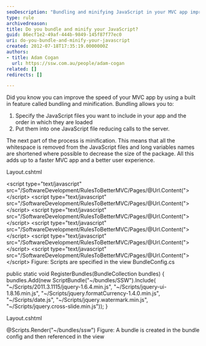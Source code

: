 ```yaml
---
seoDescription: "Bundling and minifying JavaScript in your MVC app improves performance by reducing server calls."
type: rule
archivedreason:
title: Do you bundle and minify your JavaScript?
guid: 86ecf1e2-49af-444b-9849-145f87f77ec0
uri: do-you-bundle-and-minify-your-javascript
created: 2012-07-18T17:35:19.0000000Z
authors:
- title: Adam Cogan
  url: https://ssw.com.au/people/adam-cogan
related: []
redirects: []

---
```


Did you know you can improve the speed of your MVC app by using a built in feature called bundling and minification.
Bundling allows you to:

1. Specify the JavaScript files you want to include in your app and the order in which they are loaded
2. Put them into one JavaScript file reducing calls to the server.

The next part of the process is minification. This means that all the whitespace is removed from the JavaScript files and long variables names are shortened where possible to decrease the size of the package.
All this adds up to a faster MVC app and a better user experience.

Layout.cshtml

&lt;script type="text/javascript" src="/SoftwareDevelopment/RulesToBetterMVC/Pages/@Url.Content("&gt;&lt;/script&gt;
&lt;script type="text/javascript" src="/SoftwareDevelopment/RulesToBetterMVC/Pages/@Url.Content("&gt;&lt;/script&gt;
&lt;script type="text/javascript" src="/SoftwareDevelopment/RulesToBetterMVC/Pages/@Url.Content("&gt;&lt;/script&gt;
&lt;script type="text/javascript" src="/SoftwareDevelopment/RulesToBetterMVC/Pages/@Url.Content("&gt;&lt;/script&gt;
&lt;script type="text/javascript" src="/SoftwareDevelopment/RulesToBetterMVC/Pages/@Url.Content("&gt;&lt;/script&gt;
&lt;script type="text/javascript" src="/SoftwareDevelopment/RulesToBetterMVC/Pages/@Url.Content("&gt;&lt;/script&gt;
Figure: Scripts are specified in the view
BundleConfig.cs

public static void RegisterBundles(BundleCollection bundles)
{
bundles.Add(new ScriptBundle("~/bundles/SSW").Include(
"~/Scripts/2011.3.1115/jquery-1.6.4.min.js",
"~/Scripts/jquery-ui-1.8.16.min.js",
"~/Scripts/jquery.formatCurrency-1.4.0.min.js",
"~/Scripts/date.js",
"~/Scripts/jquery.watermark.min.js",
"~/Scripts/jquery.cross-slide.min.js"));
}

Layout.cshtml

@Scripts.Render("~/bundles/ssw") Figure: A bundle is created in the bundle config and then referenced in the view